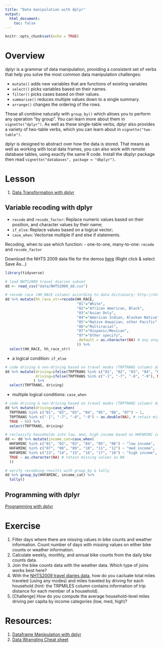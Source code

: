 ```yaml
---
title: "Data manipulation with dplyr"
output: 
  html_document:
    toc: false
---
```


```r
knitr::opts_chunk$set(echo = TRUE)
```

# Overview

dplyr is a grammar of data manipulation, providing a consistent set of verbs that help you solve the most common data manipulation challenges:

- `mutate()` adds new variables that are functions of existing variables
- `select()` picks variables based on their names.
- `filter()` picks cases based on their values.
- `summarise()` reduces multiple values down to a single summary.
- `arrange()` changes the ordering of the rows.

These all combine naturally with `group_by()` which allows you to perform any operation "by group". You can learn more about them in `vignette("dplyr")`. As well as these single-table verbs, dplyr also provides a variety of two-table verbs, which you can learn about in `vignette("two-table")`.

dplyr is designed to abstract over how the data is stored. That means as well as working with local data frames, you can also work with remote database tables, using exactly the same R code. Install the dbplyr package then read `vignette("databases", package = "dbplyr")`.

# Lesson
1. [Data Transformation with dplyr](http://cities.github.io/datascience/transform-with-dplyr.html)

## Variable recoding with dplyr
- `recode` and `recode_factor`: Replace numeric values based on their position, and character values by their name;
- `if_else`: Replace values based on a logical vector;
- `case_when`: Vectorise multiple if and else if statements.

Recoding, when to use which function:
- one-to-one, many-to-one: `recode` and `recode_factor`

Download the NHTS 2009 data file for the demos [here](https://raw.githubusercontent.com/cities/datascience2018/master/data/NHTS2009_dd.csv) (Right click & select Save As...)

```r
library(tidyverse)

# load NHTS2009 travel diaries subset
dd <- read_csv("data/NHTS2009_dd.csv")

# recode race (HH_RACE column) according to data dictionary: http://nhts.ornl.gov/tables09/CodebookPage.aspx?id=951
dd %>% mutate(hh_race_str=recode(HH_RACE, 
                                 "01"="White",
                                 "02"="African American, Black",
                                 "03"="Asian Only",
                                 "04"="American Indian, Alaskan Native",
                                 "05"="Native Hawaiian, other Pacific",
                                 "06"="Multiracial",
                                 "07"="Hispanic/Mexican",
                                 "97"="Other specify",
                                 .default = as.character(NA) # any unspecified values would be assgined NA
                                 )) %>% 
  select(HH_RACE, hh_race_str)
```

- a logical condition: `if_else`
```r
# code driving & non-driving based on travel modes (TRPTRANS column) data dictionary: http://nhts.ornl.gov/tables09/CodebookPage.aspx?id=1084
dd %>% mutate(driving=ifelse(TRPTRANS %in% c("01", "02", "03", "04", "05", "06", "07"), 1, 0),
              driving=ifelse(TRPTRANS %in% c("-1", "-7", "-8", "-9"), NA, driving) # retain missing values as NA
             ) %>% 
  select(TRPTRANS, driving)
```

- multiple logical conditions: `case_when`
```r
# code driving & non-driving based on travel modes (TRPTRANS column) data dictionary: http://nhts.ornl.gov/tables09/CodebookPage.aspx?id=1084 use case_when
dd %>% mutate(driving=case_when(
  TRPTRANS %in% c("01", "02", "03", "04", "05", "06", "07") ~ 1, 
  TRPTRANS %in% c("-1", "-7", "-8", "-9") ~ as.double(NA), # retain missing values as NA
  TRUE ~ 0)) %>% 
  select(TRPTRANS, driving)

# reclassify households into low, med, high income based on HHFAMINC column data dictionary: http://nhts.ornl.gov/tables09/CodebookPage.aspx?id=949 with brackets [0, 30000, 6000]
dd <- dd %>% mutate(income_cat=case_when(
  HHFAMINC %in% c("01", "02", "03", "04", "05", "06") ~ "low income",
  HHFAMINC %in% c("07", "08", "09", "10", "11", "12") ~ "med income",
  HHFAMINC %in% c("13", "14", "15", "16", "17", "18") ~ "high income",
  TRUE ~ as.character(NA) # retain missing values as NA
  ))

# verify recodeing results with group_by & tally
dd %>% group_by(HHFAMINC, income_cat) %>% 
  tally()
```

## Programming with dplyr

[Programming with dplyr](http://dplyr.tidyverse.org/articles/programming.html)

# Exercise
1. Filter days where there are missing values in bike counts and weather information. Count number of days with missing values on either bike counts or weather information.
1. Calculate weekly, monthly, and annual bike counts from the daily bike counts data.
1. Join the bike counts data with the weather data. Which type of joins works best here?
1. With the [NHTS2009 travel diaries data](https://raw.githubusercontent.com/cities/datascience2018/master/data/NHTS2009_dd.csv), how do you cacluate total miles traveled (using any modes) and miles traveled by driving for each household (hint: the TRPMILES column contains information of trip distance for each member of a household).
1. [Challenge] How do you compute the average household-level miles driving per capita by income categories (low, med, high)?

# Resources:
1. [Dataframe Manipulation with dplyr](http://swcarpentry.github.io/r-novice-gapminder/13-dplyr/)
1. [Data Wrangling Cheat sheet](https://www.rstudio.com/wp-content/uploads/2015/02/data-wrangling-cheatsheet.pdf)
